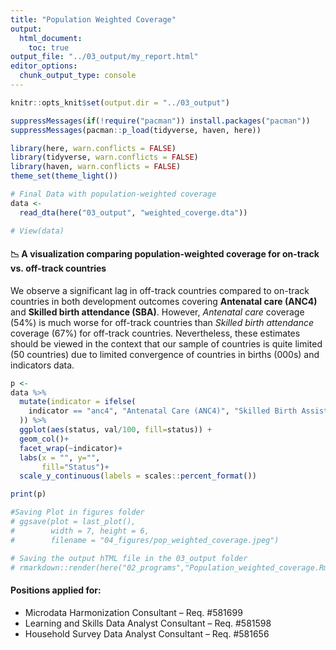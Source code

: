 ```yaml
---
title: "Population Weighted Coverage"
output:
  html_document:
    toc: true
output_file: "../03_output/my_report.html"
editor_options: 
  chunk_output_type: console
---
```



```r
knitr::opts_knit$set(output.dir = "../03_output")

suppressMessages(if(!require("pacman")) install.packages("pacman"))
suppressMessages(pacman::p_load(tidyverse, haven, here))

library(here, warn.conflicts = FALSE)
library(tidyverse, warn.conflicts = FALSE)
library(haven, warn.conflicts = FALSE)
theme_set(theme_light())

# Final Data with population-weighted coverage
data <- 
  read_dta(here("03_output", "weighted_coverge.dta"))

# View(data)
```

#### 📉 A visualization comparing population-weighted coverage for on-track vs. off-track countries

We observe a significant lag in off-track countries compared to on-track countries in both development outcomes covering **Antenatal care (ANC4)** and **Skilled birth attendance (SBA)**. However, *Antenatal care* coverage (54%) is much worse for off-track countries than *Skilled birth attendance* coverage (67%) for off-track countries. Nevertheless, these estimates should be viewed in the context that our sample of countries is quite limited (50 countries) due to limited convergence of countries in births (000s) and indicators data.

```r

p <- 
data %>% 
  mutate(indicator = ifelse(
    indicator == "anc4", "Antenatal Care (ANC4)", "Skilled Birth Assistance (SBA)"
  )) %>% 
  ggplot(aes(status, val/100, fill=status)) +
  geom_col()+
  facet_wrap(~indicator)+
  labs(x = "", y="",
       fill="Status")+
  scale_y_continuous(labels = scales::percent_format())

print(p)

#Saving Plot in figures folder 
# ggsave(plot = last_plot(),
#        width = 7, height = 6,
#        filename = "04_figures/pop_weighted_coverage.jpeg")

# Saving the output hTML file in the 03_output folder
# rmarkdown::render(here("02_programs","Population_weighted_coverage.Rmd"), output_file = here("03_output","Final_Report.html"))
```


#### Positions applied for:
-   Microdata Harmonization Consultant – Req. #581699
-   Learning and Skills Data Analyst Consultant – Req. #581598
-   Household Survey Data Analyst Consultant – Req. #581656


